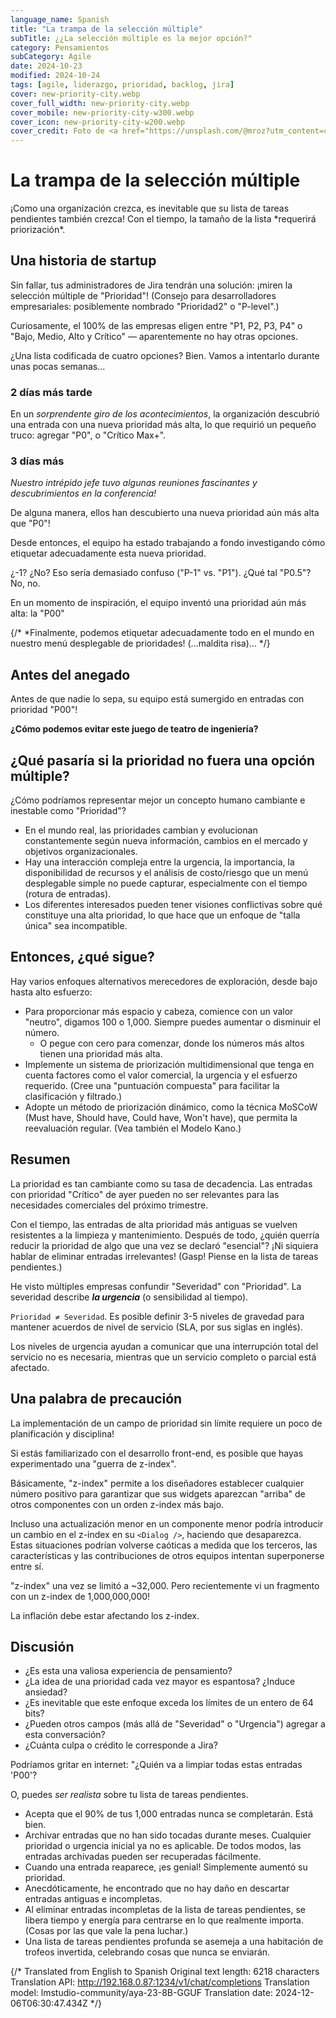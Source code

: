 ```yaml
---
language_name: Spanish
title: "La trampa de la selección múltiple"
subTitle: ¿¿La selección múltiple es la mejor opción?"
category: Pensamientos
subCategory: Agile
date: 2024-10-23
modified: 2024-10-24
tags: [agile, liderazgo, prioridad, backlog, jira]
cover: new-priority-city.webp
cover_full_width: new-priority-city.webp
cover_mobile: new-priority-city-w300.webp
cover_icon: new-priority-city-w200.webp
cover_credit: Foto de <a href="https://unsplash.com/@mroz?utm_content=creditCopyText&utm_medium=referral&utm_source=unsplash">Filip Mroz</a> en <a href="https://unsplash.com/photos/photo-of-tram-beside-waiting-station-during-nighttime-023T4jyCRqA?utm_content=creditCopyText&utm_medium=referral&utm_source=unsplash">Unsplash</a>
---
```


# La trampa de la selección múltiple

<aside className="breakout">
¡Como una organización crezca, es inevitable que su lista de tareas pendientes también crezca! Con el tiempo, la tamaño de la lista *requerirá priorización*.
</aside>

## Una historia de startup

Sin fallar, tus administradores de Jira tendrán una solución: ¡miren la selección múltiple de "Prioridad"! (Consejo para desarrolladores empresariales: posiblemente nombrado "Prioridad2" o "P-level".)

Curiosamente, el 100% de las empresas eligen entre "P1, P2, P3, P4" o "Bajo, Medio, Alto y Crítico" — aparentemente no hay otras opciones.

¿Una lista codificada de cuatro opciones? Bien. Vamos a intentarlo durante unas pocas semanas...

### 2 días más tarde

En un *sorprendente giro de los acontecimientos*, la organización descubrió una entrada con una nueva prioridad más alta, lo que requirió un pequeño truco: agregar "P0", o "Crítico Max+".

### 3 días más

*Nuestro intrépido jefe tuvo algunas reuniones fascinantes y descubrimientos en la conferencia!*

De alguna manera, ellos han descubierto una nueva prioridad aún más alta que "P0"!

Desde entonces, el equipo ha estado trabajando a fondo investigando cómo etiquetar adecuadamente esta nueva prioridad.

¿-1? ¿No? Eso sería demasiado confuso ("P-1" vs. "P1"). ¿Qué tal "P0.5"? No, no.

<p className="breakout">En un momento de inspiración, el equipo inventó una prioridad aún más alta: la "P00"</p>

{/* *Finalmente, podemos etiquetar adecuadamente todo en el mundo en nuestro menú desplegable de prioridades! (…maldita risa)… */}

## Antes del anegado

Antes de que nadie lo sepa, su equipo está sumergido en entradas con prioridad "P00"!

<b>¿Cómo podemos evitar este juego de teatro de ingeniería?</b>

## ¿Qué pasaría si la prioridad no fuera una opción múltiple?

¿Cómo podríamos representar mejor un concepto humano cambiante e inestable como "Prioridad"?

- En el mundo real, las prioridades cambian y evolucionan constantemente según nueva información, cambios en el mercado y objetivos organizacionales.
- Hay una interacción compleja entre la urgencia, la importancia, la disponibilidad de recursos y el análisis de costo/riesgo que un menú desplegable simple no puede capturar, especialmente con el tiempo (rotura de entradas).
- Los diferentes interesados pueden tener visiones conflictivas sobre qué constituye una alta prioridad, lo que hace que un enfoque de "talla única" sea incompatible.

## Entonces, ¿qué sigue?

Hay varios enfoques alternativos merecedores de exploración, desde bajo hasta alto esfuerzo:

- Para proporcionar más espacio y cabeza, comience con un valor "neutro", digamos 100 o 1,000. Siempre puedes aumentar o disminuir el número.
    - O pegue con cero para comenzar, donde los números más altos tienen una prioridad más alta.
- Implemente un sistema de priorización multidimensional que tenga en cuenta factores como el valor comercial, la urgencia y el esfuerzo requerido. (Cree una "puntuación compuesta" para facilitar la clasificación y filtrado.)
- Adopte un método de priorización dinámico, como la técnica MoSCoW (Must have, Should have, Could have, Won't have), que permita la reevaluación regular. (Vea también el Modelo Kano.)

## Resumen

La prioridad es tan cambiante como su tasa de decadencia. Las entradas con prioridad "Crítico" de ayer pueden no ser relevantes para las necesidades comerciales del próximo trimestre.

Con el tiempo, las entradas de alta prioridad más antiguas se vuelven resistentes a la limpieza y mantenimiento. Después de todo, ¿quién querría reducir la prioridad de algo que una vez se declaró "esencial"? ¡Ni siquiera hablar de eliminar entradas irrelevantes! (Gasp! Piense en la lista de tareas pendientes.)

He visto múltiples empresas confundir "Severidad" con "Prioridad". La severidad describe ***la urgencia*** (o sensibilidad al tiempo).

`Prioridad ≠ Severidad`. Es posible definir 3-5 niveles de gravedad para mantener acuerdos de nivel de servicio (SLA, por sus siglas en inglés). 

Los niveles de urgencia ayudan a comunicar que una interrupción total del servicio no es necesaria, mientras que un servicio completo o parcial está afectado.

## Una palabra de precaución

La implementación de un campo de prioridad sin límite requiere un poco de planificación y disciplina!

Si estás familiarizado con el desarrollo front-end, es posible que hayas experimentado una "guerra de z-index".

Básicamente, "z-index" permite a los diseñadores establecer cualquier número positivo para garantizar que sus widgets aparezcan "arriba" de otros componentes con un orden z-index más bajo.

Incluso una actualización menor en un componente menor podría introducir un cambio en el z-index en su `<Dialog />`, haciendo que desaparezca. Estas situaciones podrían volverse caóticas a medida que los terceros, las características y las contribuciones de otros equipos intentan superponerse entre sí.

"z-index" una vez se limitó a ~32,000. Pero recientemente vi un fragmento con un z-index de 1,000,000,000!

La inflación debe estar afectando los z-index.

## Discusión

- ¿Es esta una valiosa experiencia de pensamiento?
- ¿La idea de una prioridad cada vez mayor es espantosa? ¿Induce ansiedad?
- ¿Es inevitable que este enfoque exceda los límites de un entero de 64 bits?
- ¿Pueden otros campos (más allá de "Severidad" o "Urgencia") agregar a esta conversación?
- ¿Cuánta culpa o crédito le corresponde a Jira?

Podríamos gritar en internet: "¿Quién va a limpiar todas estas entradas 'P00'?

O, puedes *ser realista* sobre tu lista de tareas pendientes.

- Acepta que el 90% de tus 1,000 entradas nunca se completarán. Está bien.
- Archivar entradas que no han sido tocadas durante meses. Cualquier prioridad o urgencia inicial ya no es aplicable. De todos modos, las entradas archivadas pueden ser recuperadas fácilmente.
- Cuando una entrada reaparece, ¡es genial! Simplemente aumentó su prioridad.
- Anecdóticamente, he encontrado que no hay daño en descartar entradas antiguas e incompletas.
- Al eliminar entradas incompletas de la lista de tareas pendientes, se libera tiempo y energía para centrarse en lo que realmente importa. (Cosas por las que vale la pena luchar.)
- Una lista de tareas pendientes profunda se asemeja a una habitación de trofeos invertida, celebrando cosas que nunca se enviarán.


{/* Translated from English to Spanish
Original text length: 6218 characters
Translation API: http://192.168.0.87:1234/v1/chat/completions
Translation model: lmstudio-community/aya-23-8B-GGUF
Translation date: 2024-12-06T06:30:47.434Z */}


